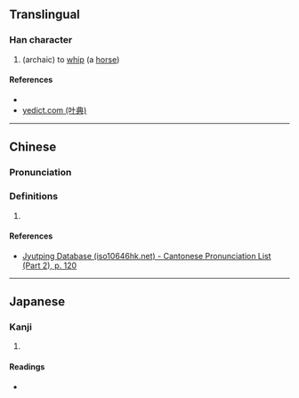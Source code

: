 {{character info/new}}
==Translingual==

===Han character===
{{Han char|rn=66|rad=攴|as=06|sn=10|four=|canj=DBOK|ids=⿰朿攵}}

# (archaic) to [[whip]] (a [[horse]])

====References====
* {{Han ref|kx=0470.100|dkj=13175|dj=0820.160|hdz=21457.020|uh=6547|ud=25927}}
* [http://yedict.com/htm/65/6547.htm yedict.com (叶典)]

----

==Chinese==
{{zh-forms}}

===Pronunciation===
{{zh-pron
|m=cè
|c=caak3
|h=
|md=
|mn=
|w=
|mc=
|oc=
|cat=n
}}

===Definitions===
{{zh-hanzi}}

# {{rfdef|lang=zh}}

====References====
* [http://www.iso10646hk.net/jp/document/download.jsp Jyutping Database (iso10646hk.net) - Cantonese Pronunciation List (Part 2), p. 120]

----

==Japanese==

===Kanji===
{{ja-kanji|grade=|rs=攴06}}

# {{defn|lang=ja|sort=攴06}}

====Readings====
* {{ja-readings|on=[[さく]] (saku), [[しゃく]] (shaku)|kun=[[むちうつ]] (muchiutsu)}}